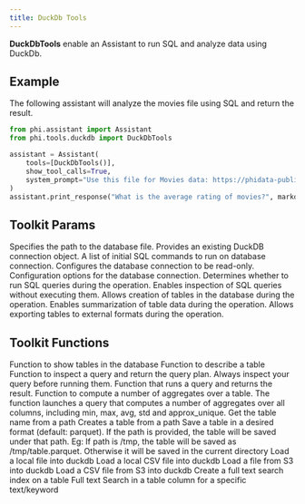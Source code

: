 ```yaml
---
title: DuckDb Tools
---
```


**DuckDbTools** enable an Assistant to run SQL and analyze data using DuckDb.

## Example

The following assistant will analyze the movies file using SQL and return the result.

```python cookbook/tools/duckdb_tools.py
from phi.assistant import Assistant
from phi.tools.duckdb import DuckDbTools

assistant = Assistant(
    tools=[DuckDbTools()],
    show_tool_calls=True,
    system_prompt="Use this file for Movies data: https://phidata-public.s3.amazonaws.com/demo_data/IMDB-Movie-Data.csv",
)
assistant.print_response("What is the average rating of movies?", markdown=True, stream=False)
```

## Toolkit Params

<ResponseField name="db_path" type="str">
  Specifies the path to the database file.
</ResponseField>
<ResponseField name="connection" type="DuckDBPyConnection">
  Provides an existing DuckDB connection object.
</ResponseField>
<ResponseField name="init_commands" type="List">
  A list of initial SQL commands to run on database connection.
</ResponseField>
<ResponseField name="read_only" type="bool" default="False">
  Configures the database connection to be read-only.
</ResponseField>
<ResponseField name="config" type="dict">
  Configuration options for the database connection.
</ResponseField>
<ResponseField name="run_queries" type="bool" default="True">
  Determines whether to run SQL queries during the operation.
</ResponseField>
<ResponseField name="inspect_queries" type="bool" default="False">
  Enables inspection of SQL queries without executing them.
</ResponseField>
<ResponseField name="create_tables" type="bool" default="True">
  Allows creation of tables in the database during the operation.
</ResponseField>
<ResponseField name="summarize_tables" type="bool" default="True">
  Enables summarization of table data during the operation.
</ResponseField>
<ResponseField name="export_tables" type="bool" default="False">
  Allows exporting tables to external formats during the operation.
</ResponseField>

## Toolkit Functions

<ResponseField name="show_tables">
  Function to show tables in the database
</ResponseField>
<ResponseField name="describe_table">
  Function to describe a table
</ResponseField>
<ResponseField name="inspect_query">
  Function to inspect a query and return the query plan. Always inspect your
  query before running them.
</ResponseField>
<ResponseField name="run_query">
  Function that runs a query and returns the result.
</ResponseField>
<ResponseField name="summarize_table">
  Function to compute a number of aggregates over a table. The function launches
  a query that computes a number of aggregates over all columns, including min,
  max, avg, std and approx_unique.
</ResponseField>
<ResponseField name="get_table_name_from_path">
  Get the table name from a path
</ResponseField>
<ResponseField name="create_table_from_path">
  Creates a table from a path
</ResponseField>
<ResponseField name="export_table_to_path">
  Save a table in a desired format (default: parquet). If the path is provided,
  the table will be saved under that path. Eg: If path is /tmp, the table will
  be saved as /tmp/table.parquet. Otherwise it will be saved in the current
  directory
</ResponseField>
<ResponseField name="load_local_path_to_table">
  Load a local file into duckdb
</ResponseField>
<ResponseField name="load_local_csv_to_table">
  Load a local CSV file into duckdb
</ResponseField>
<ResponseField name="load_s3_path_to_table">
  Load a file from S3 into duckdb
</ResponseField>
<ResponseField name="load_s3_csv_to_table">
  Load a CSV file from S3 into duckdb
</ResponseField>
<ResponseField name="create_fts_index">
  Create a full text search index on a table
</ResponseField>
<ResponseField name="full_text_search">
  Full text Search in a table column for a specific text/keyword
</ResponseField>
